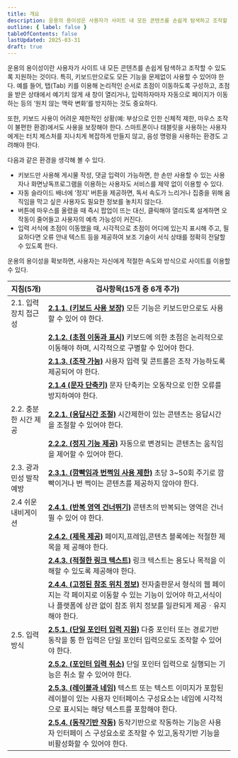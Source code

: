 ```yaml
---
title: 개요
description: 운용의 용이성은 사용자가 사이트 내 모든 콘텐츠를 손쉽게 탐색하고 조작할 수 있도록 지원하는 것
outline: { label: false }
tableOfContents: false
lastUpdated: 2025-03-31
draft: true
---
```


운용의 용이성이란 사용자가 사이트 내 모든 콘텐츠를 손쉽게 탐색하고 조작할 수 있도록 지원하는 것이다. 특히, 키보드만으로도 모든 기능을 문제없이 사용할 수 있어야 한다. 예를 들어, 탭(Tab) 키를 이용해 논리적인 순서로 초점이 이동하도록 구성하고, 초점을 받은 상태에서 예기치 않게 새 창이 열리거나, 입력하자마자 자동으로 페이지가 이동하는 등의 ‘원치 않는 맥락 변화’를 방지하는 것도 중요하다.

또한, 키보드 사용이 어려운 제한적인 상황(예: 부상으로 인한 신체적 제한, 마우스 조작이 불편한 환경)에서도 사용을 보장해야 한다. 스마트폰이나 태블릿을 사용하는 사용자에게는 터치 제스처를 지나치게 복잡하게 만들지 않고, 음성 명령을 사용하는 환경도 고려해야 한다.

다음과 같은 환경을 생각해 볼 수 있다.
- 키보드만 사용해 게시물 작성, 댓글 입력이 가능하면, 한 손만 사용할 수 있는 사용자나 화면낭독프로그램을 이용하는 사용자도 서비스를 제약 없이 이용할 수 있다.
- 자동 슬라이드 배너에 ‘정지’ 버튼을 제공하면, 독서 속도가 느리거나 집중을 위해 움직임을 막고 싶은 사용자도 필요한 정보를 놓치지 않는다.
- 버튼에 마우스를 올렸을 때 즉시 팝업이 뜨는 대신, 클릭해야 열리도록 설계하면 오작동이 줄어들고 사용자의 예측 가능성이 커진다.
- 입력 서식에 초점이 이동했을 때, 시각적으로 초점이 어디에 있는지 표시해 주고, 필요하다면 오류 안내 텍스트 등을 제공하여 보조 기술이 서식 상태를 정확히 전달할 수 있도록 한다.

운용의 용이성을 확보하면, 사용자는 자신에게 적절한 속도와 방식으로 사이트를 이용할 수 있다.

| **지침(5개)** | **검사항목(15개 중 6개 추가)** |
| --- | --- |
| 2.1. 입력장치 접근성 | [**2.1.1. (키보드 사용 보장)**](/operable/2-1/2-1-1) 모든 기능은 키보드만으로도 사용할 수 있어 야 한다. |
|| [**2.1.2. (초점 이동과 표시)**](/operable/2-1/2-1-2) 키보드에 의한 초점은 논리적으로 이동해야 하며, 시각적으로 구별할 수 있어야 한다. |
|| [**2.1.3. (조작 가능)**](/operable/2-1/2-1-3) 사용자 입력 및 콘트롤은 조작 가능하도록 제공되어 야 한다. |
|| [**<Badge type="note" text="추가"/> 2.1.4 (문자 단축키)**](/operable/2-1/2-1-4) 문자 단축키는 오동작으로 인한 오류를 방지하여야 한다. |
| 2.2. 충분한 시간 제공 | [**2.2.1. (응답시간 조절)**](/operable/2-2/2-2-1) 시간제한이 있는 콘텐츠는 응답시간을 조절할 수 있어야 한다. |
|| [**2.2.2. (정지 기능 제공)**](/operable/2-2/2-2-2) 자동으로 변경되는 콘텐츠는 움직임을 제어할 수 있어야 한다. |
| 2.3. 광과민성 발작 예방 | [**2.3.1. (깜빡임과 번쩍임 사용 제한)**](/operable/2-3/2-3-1) 초당 3~50회 주기로 깜빡이거나 번 쩍이는 콘텐츠를 제공하지 않아야 한다. |
| 2.4 쉬운 내비게이션 | [**2.4.1. (반복 영역 건너뛰기)**](/operable/2-4/2-4-1) 콘텐츠의 반복되는 영역은 건너뛸 수 있어 야 한다. |
|| [**2.4.2. (제목 제공)**](/operable/2-4/2-4-2) 페이지,프레임,콘텐츠 블록에는 적절한 제목을 제 공해야 한다. |
|| [**2.4.3. (적절한 링크 텍스트)**](/operable/2-4/2-4-3) 링크 텍스트는 용도나 목적을 이해할 수 있도록 제공해야 한다. |
|| [**<Badge type="note" text="추가"/> 2.4.4. (고정된 참조 위치 정보)**](/operable/2-4/2-4-4) 전자출판문서 형식의 웹 페이지는 각 페이지로 이동할 수 있는 기능이 있어야 하고,서식이나 플랫폼에 상관 없이 참조 위치 정보를 일관되게 제공ㆍ유지해야 한다. |
| 2.5. 입력 방식 | [**<Badge type="note" text="추가"/> 2.5.1. (단일 포인터 입력 지원)**](/operable/2-5/2-5-1) 다중 포인터 또는 경로기반 동작을 통 한 입력은 단일 포인터 입력으로도 조작할 수 있어야 한다. |
|| [**<Badge type="note" text="추가"/> 2.5.2. (포인터 입력 취소)**](/operable/2-5/2-5-2) 단일 포인터 입력으로 실행되는 기능은 취소 할 수 있어야 한다. |
|| [**<Badge type="note" text="추가"/> 2.5.3. (레이블과 네임)**](/operable/2-5/2-5-3) 텍스트 또는 텍스트 이미지가 포함된 레이블이 있는 사용자 인터페이스 구성요소는 네임에 시각적으로 표시되는 해당 텍스트를 포함해야 한다. |
|| [**<Badge type="note" text="추가"/> 2.5.4. (동작기반 작동)**](/operable/2-5/2-5-4) 동작기반으로 작동하는 기능은 사용자 인터페이 스 구성요소로 조작할 수 있고,동작기반 기능을 비활성화할 수 있어야 한다. |